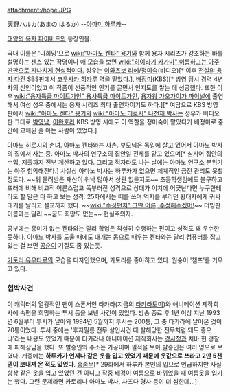 attachment:/hope.JPG

天野ハルカ(あまの はるか) --[[아마미 하루카]]--

[[태양의 용자 파이버드]]의 등장인물.

국내 이름은 '나희망'으로 [[wiki:"아마노 켄타" 용기]]와 함께 용자 시리즈가 강조하는 바를 설명하는 센스 있는 작명이나 애 모습을 보면 [[wiki:"히이라기 카가미" 이름하고는 아주 딴판으로 지나치게 현실적이다.]] 성우는 [[이와츠보 리에]]/[[정미숙]](비디오)[* 이후 [[전설의 용자 다간]] SBS판에서 [[코우사카 히카루]] 역을 맡았다.], [[배정미]](KBS)[* 방영 당시 경력 4년차의 신인이었고 이 작품이 선풍적인 인기를 끌면서 인지도를 쌓는 데 성공했다. 또한 이후 [[wiki:"용자특급 마이트가인" 용사특급 마이트가인]], [[용자왕 가오가이가 파이널]]에 출연해서 여성 성우 중에서는 용자 시리즈 최다 출연자이기도 하다.][* 여담으로 KBS 방영판에서 [[wiki:"아마노 켄타" 용기]]와 [[wiki:"아마노 히로시" 나천재 박사]]는 성우가 비디오판 그대로 [[박영남]], [[이완호]]라 KBS 방영 시에도 이 역할을 정미숙이 맡았다가 배정미로 중간에 교체된 줄 아는 사람이 있었다.] 

[[아마노 히로시]]의 손녀. [[아마노 켄타]]와는 사촌. 부모님은 독일에 살고 있어서 아마노 박사의 집에서 사는 중. 아마노 박사의 연구소의 집안일 전체를 맡고 있으며[* 심지어 집안의 수입, 지출까지 전부 계산하고 있다. 그리고 적자라도 나는 날에는 아마노 연구소 분위기는 아주 험악해진다.] 사실상 아마노 박사는 하루카가 없으면 체계적인 금전 관리도 못할 정도다. ~~뭐 물려받은 재산이 워낙 많아서 상관 없을지도~~ 초등학생임에도 불구하고 또래에 비해 비교적 어른스럽고 똑부러진 성격으로 상대가 이치에 어긋난다면 누구한테라도 할 말은 다 하고 보는 성격. 25화에서는 떼를 쓰며 억지를 부리던 황태자에게 귀싸대기를 날리고 설교까지 했다. ~~[[wiki:"수정펀치" 그딴 어른, 수정해주겠어!]]~~ 더빙판 이름과는 달리 ~~꿈도 희망도 없는~~ 현실주의자. 

공부에는 흥미가 없는 켄타와는 달리 학업은 착실히 수행하는 편이고 성적도 꽤 우수한듯하다. 아마노 박사를 도울 때에도 대개는 몸으로 때우는 켄타와는 달리 컴퓨터를 잡고 있는 걸 보면 [[공순이]] 기질도 좀 있는듯.

[[카토리 유우타로]]의 모습을 디자인했으며, 카토리를 좋아하고 있다. 원숭이 '챔프'를 키우고 있다. 

=== 협박사건 ===
이 캐릭터의 열광적인 팬이 스폰서인 타카라(지금의 [[타카라토미]])와 애니메이션 제작회사에 속편을 희망하는 투서 등을 보낸 사건이 있었다. 방송 종료 후 1년 이상 지난 1993년 6월부터 투서가 날아와 1994년 5월까지 투서는 200통, 그 중 타카라에 날아온 것이 70통이었다. 투서 중에는 '후지필름 전무 살인사건 때 살해당한 전무처럼 돼도 좋으냐'라는 내용도 있었기 때문에 타카라나 애니메이션 제작회사는 [[경시청]]과 치바 현 경찰에 피해상담을 했다. 또 발송인의 주소는 가공이며 필적을 보아 발송인은 여러 명으로 보였다. 개중에는 '''하루카가 언제나 같은 옷을 입고 있었기 때문에 옷값으로 쓰라고 2만 5천엔이 보내져 온 적도 있었다'''. [[흠좀무]][* 29화에서 하루카 본인의 입으로 언급하지만 사실 항상 같은 옷을 입고 있었던 건 아니고 작중 배경이 여름으로 바뀌었을 때 여름옷을 입기는 했다. 그런 문제라면 카토리나 아마노 박사, 사츠다 형사 등이 더 심한데...]

